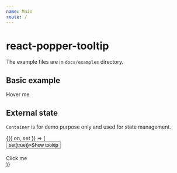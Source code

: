 ```yaml
---
name: Main
route: /
---
```



# react-popper-tooltip

The example files are in `docs/examples` directory.

## Basic example

<Playground>
  <BasicTooltip tooltip="Hello">Hover me</BasicTooltip>
</Playground>


## External state

`Container` is for demo purpose only and used for state management.

<Playground>
  <Container>
    {({ on, set }) => (
      <div>
        <button onClick={() => set(true)}>Show tooltip</button>
        <br /><br />
        <Tooltip
          trigger="click"
          tooltipShown={on}
          tooltip="Press ESC to close"
          onVisibilityChange={set}
        >
          Click me
        </Tooltip>
      </div>
    )}
  </Container>
</Playground>
